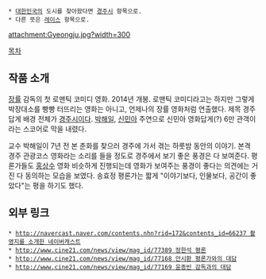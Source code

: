  * [[대한민국]]의 도시를 찾아왔다면 [[경주시]] 항목으로.
 * 다른 뜻은 [[레이스]] 항목으로.

attachment:Gyeongju.jpg?width=300

[[목차]]

== 작품 소개 ==
[[장률]] 감독의 첫 로맨틱 코미디 영화. 2014년 개봉. 로맨틱 코미디라고는 하지만 그렇게 박장대소를 빵빵 터뜨리는 영화는 아니고, 언제나의 장률 영화처럼 연출했다. 제목 경주답게 배경 전체가 [[경주시]]이다. [[박해일]], [[신민아]] 주연으로 신민아 영화답게(?) 6만 관객이라는 스코어로 막을 내렸다.

교수 박해일이 7년 전 본 춘화를 찾으러 경주에 가서 겪는 하룻밤 동안의 이야기. 본격 경주 관광코스 영화라는 소리를 들을 정도로 경주에서 보기 좋은 풍경은 다 보여준다. 평론가들도 [[홍상수]] 영화 비슷하게 진행되는데 영화가 보여주는 풍경이 좋다는 의견에는 거진 다 동의하는 모습을 보였다. 송효정 평론가는 짧게 "이야기보다, 인물보다, 공간이 좋았다"는 평을 하기도 했다. 

== 외부 링크 ==
 * [[http://navercast.naver.com/contents.nhn?rid=172&contents_id=66237 촬영지를 소개한 네이버캐스트]]
 * [[http://www.cine21.com/news/view/mag_id/77389 정한석 평론]]
 * [[http://www.cine21.com/news/view/mag_id/77168 안시환 평론가와의 대담]]
 * [[http://www.cine21.com/news/view/mag_id/77169 윤종빈 감독과의 대담]]
